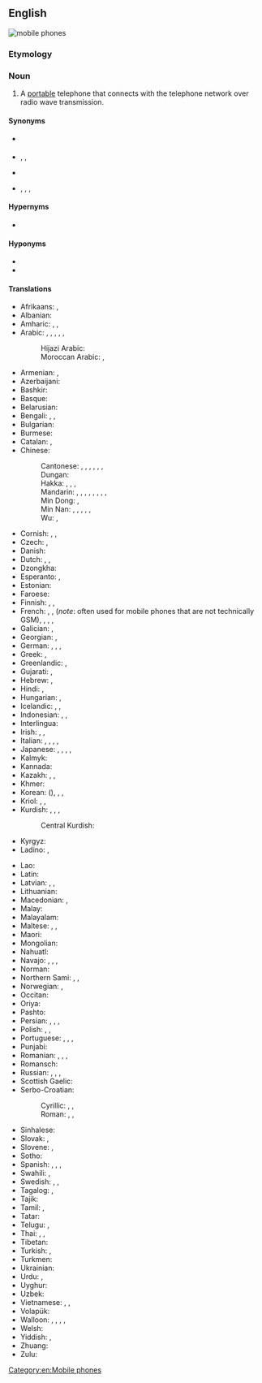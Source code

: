 {{also|mobile-phone}}
==English==
[[Image:Several mobile phones.png|thumb|mobile phones]]
{{wikipedia}}

===Etymology===
{{compound|en|mobile|phone}}

===Noun===
{{en-noun}}

# A [[portable]] telephone that connects with the telephone network over radio wave transmission.

====Synonyms====
* {{l|en|mobile}} {{qualifier|mainly UK, Ireland, New Zealand, Australia and Singapore}}
* {{l|en|cellphone}}, {{l|en|cell phone}}, {{l|en|cell}} {{qualifier|mainly US and Canada}}
* {{l|en|handphone}} {{qualifier|mainly Indonesia, Malaysia, Philippines, South Korea, and Singapore}}
* {{l|en|cellular mobile}}, {{l|en|cellular}}, {{l|en|cellular telephone}}, {{l|en|cellular phone}}

====Hypernyms====
* {{l|en|phone}}

====Hyponyms====
* {{l|en|feature phone}}
* {{l|en|smartphone}}

====Translations====
{{trans-top|portable telephone}}
* Afrikaans: {{t+|af|selfoon}}, {{t|af|sellulêre telefoon}}
* Albanian: {{t|sq|telefon celular|m}}
* Amharic: {{t|am|ነፋስ ስልክ}}, {{t|am|ተንቀሳቃሽ ስልክ}}, {{t|am|ሞባይል ስልክ}}
* Arabic: {{t|ar|جَوَّال|m}}, {{t|ar|هَاتِف مَحْمُول|m}}, {{t|ar|هَاتِف خَلَوِيّ|m}}, {{t|ar|هَاتِف مُتَحَرَّك|m}}, {{t|ar|هَاتِف اَلنَّقَّال|m}}, {{t|ar|مُوبِيل|m}}
*: Hijazi Arabic: {{t|acw|جَوَّال|m|tr=jawwāl|sc=Arab}}
*: Moroccan Arabic: {{t|ary|بورطابل|m|tr=burṭabl}}, {{t|ary|تلفون|tr=tilifun}}
* Armenian: {{t+|hy|բջջային հեռախոս}}, {{t+|hy|բջջային}}
* Azerbaijani: {{t|az|mobil telefon}}
* Bashkir: {{t|ba|кеҫә телефоны|sc=Cyrl}}
* Basque: {{t|eu|telefono mugikor}}
* Belarusian: {{t|be|мабі́льны тэлефо́н|m}}
* Bengali: {{t|bn|মোবাইল ফোন|sc=Beng}}, {{t|bn|মোবাইল|sc=Beng}}, {{t|bn|মুঠোফোন|sc=Beng}}
* Bulgarian: {{t|bg|моби́лен телефо́н|m}}
* Burmese: {{t|my|မိုဘိုင်းလ်ဖုန်း|sc=Mymr}}
* Catalan: {{t+|ca|telèfon mòbil|m}}, {{t+|ca|mòbil}}
* Chinese:
*: Cantonese: {{t|yue|手提電話}}, {{t|yue|手提电话|tr=sau2 tai4 din6 waa6-2}}, {{t|yue|手機}}, {{t|yue|手机|tr=sau2 gei1}}, {{t|yue|流動電話}}, {{t|yue|流动电话|tr=lau4 dung6 din6 waa6-2}} {{qualifier|formal/technical}}, {{t|yue|大哥大|tr=daai6 go1 daai6}} {{qualifier|slang|dated}}
*: Dungan: {{t|dng|шуҗи}}
*: Hakka: {{t|hak|手機仔}}, {{t|hak|手机仔|tr=sú-kî-é}}, {{t|hak|行動電話}}, {{t|hak|行动电话|tr=hàng-thung thien-fa, hàng-thûng thien-fa}} {{qualifier|formal/technical}}
*: Mandarin: {{t+|cmn|手機}}, {{t+|cmn|手机|tr=shǒujī}}, {{t+|cmn|手提電話}}, {{t|cmn|手提电话|tr=shǒutí diànhuà}} {{qualifier|formal/technical}}, {{t+|cmn|移動電話}}, {{t+|cmn|移动电话|tr=yídòng diànhuà}} {{qualifier|mainland China, formal/technical}}, {{t+|cmn|行動電話}}, {{t+|cmn|行动电话|tr=xíngdòng diànhuà}} {{qualifier|Taiwan, formal/technical}}, {{t+|cmn|大哥大|tr=dàgēdà}} {{qualifier|slang}}
*: Min Dong: {{t|cdo|手機}}, {{t|cdo|手机|tr=chiū-gĭ}}
*: Min Nan: {{t+|nan|手機仔}}, {{t|nan|手机仔|tr=chhiú-ki-á}}, {{t|nan|手機}}, {{t|nan|手机|tr=chhiú-ki}}, {{t|nan|行動電話}}, {{t|nan|行动电话|tr=hêng-tōng tiān-ōe}} {{qualifier|formal/technical}}
*: Wu: {{t|wuu|手機}}, {{t|wuu|手机|tr=seu ji}}
* Cornish: {{t|kw|klapkodh|f}}, {{t|kw|pellgowsel|f}}, {{t|kw|kellgowser|m}}
* Czech: {{t+|cs|mobilní telefon|m}}, {{t+|cs|mobil|m}}
* Danish: {{t+|da|mobiltelefon|c}}
* Dutch: {{t|nl|mobiele telefoon}}, {{t+|nl|GSM}}, {{qualifier|colloquial|diminutive}} {{t+|nl|mobieltje}}
* Dzongkha: {{t|dz|འགྲུལ་འཕྲིན།}}
* Esperanto: {{t|eo|posxtelefono|alt=poŝtelefono}}, {{t+|eo|poŝtelefono}}
* Estonian: {{t|et|mobiiltelefon}}
* Faroese: {{t|fo|fartelefon|f}}
* Finnish: {{t+|fi|matkapuhelin}}, {{t+|fi|kännykkä}}, {{t+|fi|kapula}}
* French: {{t+|fr|téléphone mobile|m}}, {{t+|fr|mobile}} {{qualifier|France}} {{t+|fr|téléphone portable|m}} {{t+|fr|portable|m}}, {{qualifier|Belgium}} {{t+|fr|GSM|m}} (''note'': often used for mobile phones that are not technically GSM), {{qualifier|Canada}} {{t+|fr|téléphone cellulaire|m}}, {{t+|fr|cellulaire|m}}, {{qualifier|colloquial}}, {{qualifier|Switzerland}} {{t+|fr|natel|m}}
* Galician: {{t|gl|teléfono móbil|m}}, {{t|gl|móbil|m}}
* Georgian: {{t|ka|მობილური|sc=Geor}}, {{t|ka|მობილური ტელეფონი|sc=Geor}}
* German: {{t+|de|Mobiltelefon|n}}, {{t|de|Funktelefon|n}}, {{t+|de|Handy|n}}, {{qualifier|Switzerland}} {{t+|de|Natel|n}}
* Greek: {{t+|el|κινητό τηλέφωνο|n}}, {{qualifier|colloquial}} {{t+|el|κινητό|n}}
* Greenlandic: {{t|kl|mobili}}, {{t|kl|oqarasuaat nassartariaq}}
* Gujarati: {{t|gu|મોબાઈલ|n}}, {{t|gu|મોબાઇલ ફોન}}
* Hebrew: {{t+|he|טֶלֶפוֹן סֶלוּלָרי|m|tr=telefon selulari}}, {{t+|he|טלפון נייד|m|tr=telefon nayad|sc=Hebr}}
* Hindi: {{t|hi|मोबाइल फ़ोन|m|sc=Deva}}, {{t+|hi|मोबाइल}}
* Hungarian: {{t+|hu|mobiltelefon}}, {{t+|hu|mobil}}
* Icelandic: {{t+|is|farsími|m}}, {{t+|is|gemsi|m}}, {{t|is|GSM-sími|m}}
* Indonesian: {{t|id|telepon selular}}, {{t+|id|telepon genggam}}, {{t+|id|telepon seluler}}
* Interlingua: {{t|ia|telephono mobile}}
* Irish: {{t|ga|guthán soghluaiste|m}}, {{t|ga|guthán póca|m}}, {{t|ga|fón póca|m}}
* Italian: {{t+|it|cellulare|m}}, {{t+|it|telefono cellulare|m}}, {{t|it|telefono mobile|m}}, {{t+|it|telefonino|m}}, {{qualifier|Switzerland}} {{t|it|natel|m}}
* Japanese: {{t+|ja|携帯電話|tr=けいたいでんわ, keitai denwa}}, {{t+|ja|携帯|tr=けいたい, keitai}} {{qualifier|colloquial}}, {{t|ja|セルホーン|tr=seruhōn}}, {{t|ja|セルフォン|tr=serufon}}, {{t|ja|モバイル|tr=mobairu}}
* Kalmyk: {{t|xal|һар утцн}}
* Kannada: {{t+|kn|ಮೊಬೈಲ್ ಫೋನ್}}
* Kazakh: {{t|kk|ұялы телефон|sc=Cyrl}}, {{t|kk|қалта телефоны|sc=Cyrl}}, {{t+|kk|қалтафон}} {{qualifier|colloquial}}
* Khmer: {{t|km|ទូរសព្ទចល័ត}}
* Korean: {{t+|ko|휴대전화}} ({{t+|ko|携帶電話|sc=Hani}}), {{t+|ko|휴대폰}} {{qualifier|colloquial}}, {{t+|ko|핸드폰}} {{qualifier|colloquial}}, {{t+|ko|손전화}} {{qualifier|North Korea}}
* Kriol: {{t|rop|telefonn portab}}, {{t|rop|portab}}, {{t|rop|mobayl}}
* Kurdish: {{t+|ku|telefona destan|f}}, {{t+|ku|telefona berîkê|f}}, {{t+|ku|telefona bêtêl|f}}, {{t+|ku|telefona mobîl|f}}
*: Central Kurdish: {{t|ckb|مۆبایل}}
* Kyrgyz: {{t+|ky|кол телефон|sc=Cyrl}}
* Ladino: {{t|lad|djep|m}}, {{t|lad|pélefon|m}}
{{trans-mid}}
* Lao: {{t+|lo|ໂທລະສັບມືຖື}}
* Latin: {{t|la|tēlephōnium cellularium|n}}
* Latvian: {{t|lv|mobilais tālrunis|m}}, {{t|lv|mobilais telefons|m}}, {{t|lv|mobilais|m}} {{qualifier|colloquial}}
* Lithuanian: {{t|lt|mobilusis telefonas|m}}
* Macedonian: {{t|mk|мобилен телефон|m}}, {{t|mk|мобилен|m}}
* Malay: {{t|ms|telefon bimbit}}
* Malayalam: {{t|ml|മൊബൈൽ ഫോൺ}}
* Maltese: {{t|mt|mowbajl|m}}, {{t|mt|telefon ċellulari|m}}, {{t|mt|ċellulari|m}}
* Maori: {{t|mi|waea pūkoro}}
* Mongolian: {{t|mn|гар утас|sc=Cyrl}}
* Nahuatl: {{t|nah|ehecatlanonotzqui}}
* Navajo: {{t|nv|biłńjoobałí}}, {{t|nv|bił níjoobałí}}, {{t|nv|bił níjooyisí}}, {{t|nv|béésh bee haneʼé tʼóó naatʼáhígíí}}
* Norman: {{t|nrf|téléphône dé pouchette|m}}
* Northern Sami: {{t|se|mobiilatelefovdna}}, {{t|se|giehtatelefovdna}}, {{t|se|mátketelefovdna}}
* Norwegian: {{t+|no|mobiltelefon|m}}, {{t+|no|mobil|m}}
* Occitan: {{t|oc|telefòn mobil|m}}
* Oriya: {{t|or|ମୋବାଇଲ ଫୋନ}}
* Pashto: {{t|ps|ګرځنده ټيلفون|m|tr=garjandá ṭelefón}}
* Persian: {{t+|fa|تلفن همراه|tr=telefon-e hamrâh}}, {{t|fa|تلفن موبایل|tr=telefon-e mobâyl}}, {{t+|fa|موبایل|tr=mobâyl}}, {{t|fa|گوشی همراه|tr=gūši-ye hamrâh}}
* Polish: {{t+|pl|telefon|m-in}}, {{t+|pl|telefon komórkowy|m-in}}, {{qualifier|colloquial}} {{t+|pl|komórka|f}}
* Portuguese: {{t|pt|telefone móvel|m}}, {{t+|pt|telemóvel|m}}, {{t+|pt|telefone celular|m}}, {{t+|pt|celular|m}}
* Punjabi: {{t|pa|ਮੋਬਾਈਲ ਫ਼ੋਨ}}
* Romanian: {{t|ro|telefon mobil|n}}, {{t+|ro|telefon celular|n}}, {{t+|ro|mobil|n}}, {{t+|ro|celular|n}}
* Romansch: {{t|rm|telefon mobil|m}}
* Russian: {{t+|ru|моби́льный телефо́н|m}}, {{t+|ru|со́товый телефо́н|m}}, {{t+|ru|моби́льник|m}} {{qualifier|colloquial}}, {{t+|ru|со́товый|f}} {{qualifier|colloquial}}
* Scottish Gaelic: {{t|gd|fòn-làimh}}
* Serbo-Croatian:
*: Cyrillic: {{t|sh|мо̀бител|m|sc=Cyrl}}, {{t|sh|мо̏билан телѐфон|m|sc=Cyrl}}, {{t|sh|мобилни телефон|m|sc=Cyrl}}
*: Roman: {{t+|sh|mòbitel|m}}, {{t|sh|mȍbīlan telèfōn|m}}, {{t+|sh|mobilni telefon|m}}
* Sinhalese: {{t|si|ජංගම දුරකථනය|sc=Sinh}}
* Slovak: {{t|sk|mobilný telefón|m}}, {{t|sk|mobil}}
* Slovene: {{t|sl|mobilni telefon|m}}, {{t|sl|prenosni telefon|m}}
* Sotho: {{t|st|selfono}}
* Spanish: {{t|es|teléfono móvil}}, {{t+|es|móvil|m}} {{qualifier|Spain}}, {{t|es|teléfono celular}}, {{t+|es|celular|m}} {{qualifier|Hispanic/Latin America}}
* Swahili: {{t+|sw|rununu}}, {{t|sw|simu ya mkononi}}
* Swedish: {{t+|sv|mobiltelefon|c}}, {{t+|sv|mobil|c}}, {{t+|sv|nalle|c}}
* Tagalog: {{t|tl|selepono}}, {{t+|tl|teleponong selular}}
* Tajik: {{t|tg|телефони ҳамроҳ|sc=Cyrl}}
* Tamil: {{t|ta|நகர்பேசி|sc=Taml}}, {{t|ta|செல்லிடத் தொலைபேசி}}
* Tatar: {{t|tt|кесә телефоны|sc=Cyrl}}
* Telugu: {{t+|te|చరవాణి}}, {{t|te|మొబైల్ ఫోన్}}
* Thai: {{t+|th|โทรศัพท์เคลื่อนที่}}, {{t+|th|โทรศัพท์มือถือ}}, {{t+|th|มือถือ}}
* Tibetan: {{t|bo|ལག་ཐོག་ཁ་དཔར}}
* Turkish: {{t+|tr|cep telefonu}}, {{t+|tr|cep}} {{qualifier|colloquial}}
* Turkmen: {{t|tk|ykjam telefon}}
* Ukrainian: {{t|uk|мобі́льний телефо́н|m}}
* Urdu: {{t|ur|محمول|sc=ur-Arab|tr=mahmūl}}, {{t|ur|موبائل فون|tr=mobāil fon|sc=ur-Arab}}
* Uyghur: {{t|ug|يانفون}}
* Uzbek: {{t+|uz|mobil telefon}}
* Vietnamese: {{t+|vi|điện thoại di động}}, {{t|vi|điện thoại cầm tay}}, {{t+|vi|di động}}
* Volapük: {{t|vo|telefonöm polovik}}
* Walloon: {{t+|wa|axhlåve|m}}, {{t|wa|mobilofone|m}}, {{t|wa|wizesse|m}}, {{t+|wa|schoûtrece|f}}, {{t|wa|GSM|m}}
* Welsh: {{t+|cy|ffôn symudol|m}}
* Yiddish: {{t|yi|מאָביל טעלעפֿאָן|m|sc=Hebr}}, {{t|yi|מאָבילקע|f}}
* Zhuang: {{t|za|soujgih}}
* Zulu: {{t-needed|zu}}
{{trans-bottom}}

[[Category:en:Mobile phones]]